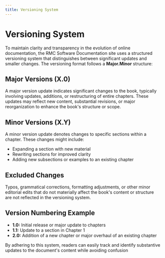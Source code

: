 ```yaml
---
title: Versioning System
---
```


# Versioning System

To maintain clarity and transparency in the evolution of online documentation, the RMC Software Documentation site uses a structured versioning system that distinguishes between significant updates and smaller changes. The versioning format follows a **Major.Minor** structure:

## Major Versions (X.0)

A major version update indicates significant changes to the book, typically involving updates, additions, or restructuring of entire chapters. These updates may reflect new content, substantial revisions, or major reorganization to enhance the book's structure or scope.

## Minor Versions (X.Y)

A minor version update denotes changes to specific sections within a chapter. These changes might include:

- Expanding a section with new material
- Rewriting sections for improved clarity
- Adding new subsections or examples to an existing chapter

## Excluded Changes

Typos, grammatical corrections, formatting adjustments, or other minor editorial edits that do not materially affect the book's content or structure are not reflected in the versioning system.

## Version Numbering Example

- **1.0:** Initial release or major update to chapters
- **1.1:** Update to a section in Chapter 1
- **2.0:** Addition of a new chapter or major overhaul of an existing chapter

By adhering to this system, readers can easily track and identify substantive updates to the document's content while avoiding confusion
